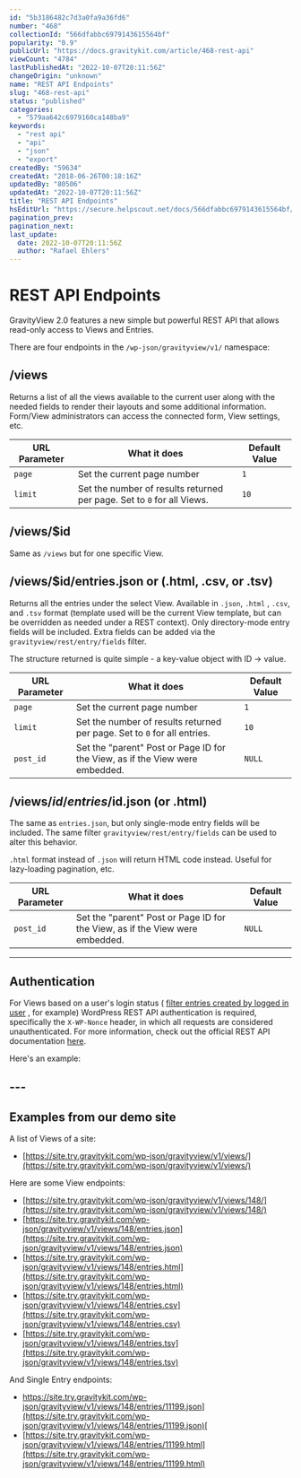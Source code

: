 ```yaml
---
id: "5b3186482c7d3a0fa9a36fd6"
number: "468"
collectionId: "566dfabbc6979143615564bf"
popularity: "0.9"
publicUrl: "https://docs.gravitykit.com/article/468-rest-api"
viewCount: "4784"
lastPublishedAt: "2022-10-07T20:11:56Z"
changeOrigin: "unknown"
name: "REST API Endpoints"
slug: "468-rest-api"
status: "published"
categories: 
  - "579aa642c6979160ca148ba9"
keywords: 
  - "rest api"
  - "api"
  - "json"
  - "export"
createdBy: "59634"
createdAt: "2018-06-26T00:18:16Z"
updatedBy: "80506"
updatedAt: "2022-10-07T20:11:56Z"
title: "REST API Endpoints"
hsEditUrl: "https://secure.helpscout.net/docs/566dfabbc6979143615564bf/article/5b3186482c7d3a0fa9a36fd6"
pagination_prev: 
pagination_next: 
last_update:
  date: 2022-10-07T20:11:56Z
  author: "Rafael Ehlers"
---
```


# REST API Endpoints

GravityView 2.0 features a new simple but powerful REST API that allows read-only access to Views and Entries.

There are four endpoints in the `/wp-json/gravityview/v1/` namespace:

## /views

Returns a list of all the views available to the current user along with the needed fields to render their layouts and some additional information. Form/View administrators can access the connected form, View settings, etc.

| URL Parameter | What it does | Default Value |
|---|---|---|
| `page` | Set the current page number | `1` |
| `limit` | Set the number of results returned per page. Set to `0` for all Views. | `10` |

## /views/$id

Same as `/views` but for one specific View.

## /views/$id/entries.json or (.html, .csv, or .tsv)

Returns all the entries under the select View. Available in `.json`, `.html` , `.csv`, and `.tsv` format (template used will be the current View template, but can be overridden as needed under a REST context). Only directory-mode entry fields will be included. Extra fields can be added via the `gravityview/rest/entry/fields` filter.

The structure returned is quite simple - a key-value object with ID -&gt; value.

| URL Parameter | What it does | Default Value |
|---|---|---|
| `page` | Set the current page number | `1` |
| `limit` | Set the number of results returned per page. Set to `0` for all entries. | `10` |
| `post_id` | Set the "parent" Post or Page ID for the View, as if the View were embedded. | `NULL` |

## /views/$id/entries/$id.json (or .html)

The same as `entries.json`, but only single-mode entry fields will be included. The same filter `gravityview/rest/entry/fields` can be used to alter this behavior.

`.html` format instead of `.json` will return HTML code instead. Useful for lazy-loading pagination, etc.

| URL Parameter | What it does | Default Value |
|---|---|---|
| `post_id` | Set the "parent" Post or Page ID for the View, as if the View were embedded. | `NULL` |

---

## Authentication

For Views based on a user's login status ( [filter entries created by logged in user](https://github.com/gravityview/GravityView/issues/1122) , for example) WordPress REST API authentication is required, specifically the `X-WP-Nonce` header, in which all requests are considered unauthenticated. For more information, check out the official REST API documentation [here](https://developer.wordpress.org/rest-api/using-the-rest-api/authentication/).

Here's an example:

<script src="https://gist.github.com/zackkatz/1761bdaa4b36928c0e034e666f5c65de.js" type="text/javascript"></script>

## ---

## Examples from our demo site

A list of Views of a site:

- [https://site.try.gravitykit.com/wp-json/gravityview/v1/views/](https://site.try.gravitykit.com/wp-json/gravityview/v1/views/)

Here are some View endpoints:

- [https://site.try.gravitykit.com/wp-json/gravityview/v1/views/148/](https://site.try.gravitykit.com/wp-json/gravityview/v1/views/148/)
- [https://site.try.gravitykit.com/wp-json/gravityview/v1/views/148/entries.json](https://site.try.gravitykit.com/wp-json/gravityview/v1/views/148/entries.json)
- [https://site.try.gravitykit.com/wp-json/gravityview/v1/views/148/entries.html](https://site.try.gravitykit.com/wp-json/gravityview/v1/views/148/entries.html)
- [https://site.try.gravitykit.com/wp-json/gravityview/v1/views/148/entries.csv](https://site.try.gravitykit.com/wp-json/gravityview/v1/views/148/entries.csv)
- [https://site.try.gravitykit.com/wp-json/gravityview/v1/views/148/entries.tsv](https://site.try.gravitykit.com/wp-json/gravityview/v1/views/148/entries.tsv)

And Single Entry endpoints:

- [https://site.try.gravitykit.com/wp-json/gravityview/v1/views/148/entries/11199.json](https://site.try.gravitykit.com/wp-json/gravityview/v1/views/148/entries/11199.json)[  
    ](https://site.try.gravitykit.com/wp-json/gravityview/v1/views/148/entries/11199.json)
- [https://site.try.gravitykit.com/wp-json/gravityview/v1/views/148/entries/11199.html](https://site.try.gravitykit.com/wp-json/gravityview/v1/views/148/entries/11199.html)